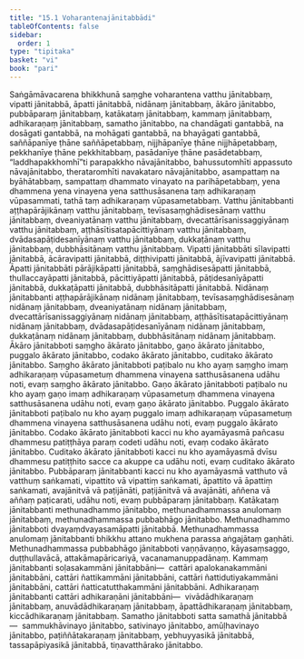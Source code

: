 ```yaml
---
title: "15.1 Voharantenajānitabbādi"
tableOfContents: false
sidebar:
  order: 1
type: "tipitaka"
basket: "vi"
book: "pari"
---
```



<DynamicBreadcrumb />

<Division number="368" book="pari" bookNo="5" page="290">

<Paragraph number="1836" book="pari">
Saṅgāmāvacarena bhikkhunā saṃghe voharantena vatthu jānitabbaṃ, vipatti jānitabbā, āpatti jānitabbā, nidānaṃ jānitabbaṃ, ākāro jānitabbo, pubbāparaṃ jānitabbaṃ, katākataṃ jānitabbaṃ, kammaṃ jānitabbaṃ, adhikaraṇaṃ jānitabbaṃ, samatho jānitabbo, na chandāgati gantabbā, na dosāgati gantabbā, na mohāgati gantabbā, na bhayāgati gantabbā, saññāpanīye ṭhāne saññāpetabbaṃ, nijjhāpanīye ṭhāne nijjhāpetabbaṃ, pekkhanīye ṭhāne pekkhitabbaṃ, pasādanīye ṭhāne pasādetabbaṃ, “laddhapakkhomhī”ti parapakkho nāvajānitabbo, bahussutomhīti appassuto nāvajānitabbo, therataromhīti navakataro nāvajānitabbo, asampattaṃ na byāhātabbaṃ, sampattaṃ dhammato vinayato na parihāpetabbaṃ, yena dhammena yena vinayena yena satthusāsanena taṃ adhikaraṇaṃ vūpasammati, tathā taṃ adhikaraṇaṃ vūpasametabbaṃ.
</Paragraph>

</Division>
<Division number="369" book="pari" bookNo="5" page="290">

<Paragraph number="1837" book="pari">
<Emphasis>Vatthu jānitabban</Emphasis>ti aṭṭhapārājikānaṃ vatthu jānitabbaṃ, tevīsasaṃghādisesānaṃ vatthu jānitabbaṃ, dveaniyatānaṃ vatthu jānitabbaṃ, dvecattārīsanissaggiyānaṃ vatthu jānitabbaṃ, aṭṭhāsītisatapācittiyānaṃ vatthu jānitabbaṃ, dvādasapāṭidesanīyānaṃ vatthu jānitabbaṃ, dukkaṭānaṃ vatthu jānitabbaṃ, dubbhāsitānaṃ vatthu jānitabbaṃ.
</Paragraph>

</Division>
<Division number="370" book="pari" bookNo="5" page="290">

<Paragraph number="1838" book="pari">
<Emphasis>Vipatti jānitabbā</Emphasis>ti sīlavipatti jānitabbā, ācāravipatti jānitabbā, diṭṭhivipatti jānitabbā, ājīvavipatti jānitabbā.
</Paragraph>

</Division>
<Division number="371" book="pari" bookNo="5" page="290">

<Paragraph number="1839" book="pari">
<Emphasis>Āpatti jānitabbā</Emphasis>ti pārājikāpatti jānitabbā, saṃghādisesāpatti jānitabbā, thullaccayāpatti jānitabbā, pācittiyāpatti jānitabbā, pāṭidesanīyāpatti jānitabbā, dukkaṭāpatti jānitabbā, dubbhāsitāpatti jānitabbā.
</Paragraph>

</Division>
<Division number="372" book="pari" bookNo="5" page="291">

<Paragraph number="1840" book="pari">
<Emphasis>Nidānaṃ</Emphasis> <Emphasis>jānitabban</Emphasis>ti aṭṭhapārājikānaṃ nidānaṃ jānitabbaṃ, tevīsasaṃghādisesānaṃ nidānaṃ jānitabbaṃ, dveaniyatānaṃ nidānaṃ jānitabbaṃ, dvecattārīsanissaggiyānaṃ nidānaṃ jānitabbaṃ, aṭṭhāsītisatapācittiyānaṃ nidānaṃ jānitabbaṃ, dvādasapāṭidesanīyānaṃ nidānaṃ jānitabbaṃ, dukkaṭānaṃ nidānaṃ jānitabbaṃ, dubbhāsitānaṃ nidānaṃ jānitabbaṃ.
</Paragraph>

</Division>
<Division number="373" book="pari" bookNo="5" page="291">

<Paragraph number="1841" book="pari">
<Emphasis>Ākāro jānitabbo</Emphasis>ti saṃgho ākārato jānitabbo, gaṇo ākārato jānitabbo, puggalo ākārato jānitabbo, codako ākārato jānitabbo, cuditako ākārato jānitabbo. <Emphasis>Saṃgho ākārato jānitabbo</Emphasis>ti paṭibalo nu kho ayaṃ saṃgho imaṃ adhikaraṇaṃ vūpasametuṃ dhammena vinayena satthusāsanena udāhu noti, evaṃ saṃgho ākārato jānitabbo. <Emphasis>Gaṇo ākārato jānitabbo</Emphasis>ti paṭibalo nu kho ayaṃ gaṇo imaṃ adhikaraṇaṃ vūpasametuṃ dhammena vinayena satthusāsanena udāhu noti, evaṃ gaṇo ākārato jānitabbo. <Emphasis>Puggalo ākārato jānitabbo</Emphasis>ti paṭibalo nu kho ayaṃ puggalo imaṃ adhikaraṇaṃ vūpasametuṃ dhammena vinayena satthusāsanena udāhu noti, evaṃ puggalo ākārato jānitabbo. <Emphasis>Codako ākārato jānitabbo</Emphasis>ti kacci nu kho ayamāyasmā pañcasu dhammesu patiṭṭhāya paraṃ codeti udāhu noti, evaṃ codako ākārato jānitabbo. <Emphasis>Cuditako ākārato jānitabbo</Emphasis>ti kacci nu kho ayamāyasmā dvīsu dhammesu patiṭṭhito sacce ca akuppe ca udāhu noti, evaṃ cuditako ākārato jānitabbo.
</Paragraph>

</Division>
<Division number="374" book="pari" bookNo="5" page="291">

<Paragraph number="1842" book="pari">
<Emphasis>Pubbāparaṃ jānitabban</Emphasis>ti kacci nu kho ayamāyasmā vatthuto vā vatthuṃ saṅkamati, vipattito vā vipattiṃ saṅkamati, āpattito vā āpattiṃ saṅkamati, avajānitvā vā paṭijānāti, paṭijānitvā vā avajānāti, aññena vā aññaṃ paṭicarati, udāhu noti, evaṃ pubbāparaṃ jānitabbaṃ.
</Paragraph>

</Division>
<Division number="375" book="pari" bookNo="5" page="291">

<Paragraph number="1843" book="pari">
<Emphasis>Katākataṃ jānitabban</Emphasis>ti methunadhammo jānitabbo, methunadhammassa anulomaṃ jānitabbaṃ, methunadhammassa pubbabhāgo jānitabbo. <Emphasis>Methunadhammo jānitabbo</Emphasis>ti dvayaṃdvayasamāpatti jānitabbā. <Emphasis>Methunadhammassa anulomaṃ</Emphasis> <Emphasis>jānitabban</Emphasis>ti bhikkhu attano mukhena parassa aṅgajātaṃ gaṇhāti. <Emphasis>Methunadhammassa pubbabhāgo jānitabbo</Emphasis>ti vaṇṇāvaṇṇo, kāyasaṃsaggo, duṭṭhullavācā, attakāmapāricariyā, vacanamanuppadānaṃ.
</Paragraph>

</Division>
<Division number="376" book="pari" bookNo="5" page="292">

<Paragraph number="1844" book="pari">
<Emphasis>Kammaṃ jānitabban</Emphasis>ti soḷasakammāni jānitabbāni—  cattāri apalokanakammāni jānitabbāni, cattāri ñattikammāni jānitabbāni, cattāri ñattidutiyakammāni jānitabbāni, cattāri ñatticatutthakammāni jānitabbāni.
</Paragraph>

</Division>
<Division number="377" book="pari" bookNo="5" page="292">

<Paragraph number="1845" book="pari">
<Emphasis>Adhikaraṇaṃ jānitabban</Emphasis>ti cattāri adhikaraṇāni jānitabbāni—  vivādādhikaraṇaṃ jānitabbaṃ, anuvādādhikaraṇaṃ jānitabbaṃ, āpattādhikaraṇaṃ jānitabbaṃ, kiccādhikaraṇaṃ jānitabbaṃ.
</Paragraph>

</Division>
<Division number="378" book="pari" bookNo="5" page="292">

<Paragraph number="1846" book="pari">
<Emphasis>Samatho jānitabbo</Emphasis>ti satta samathā jānitabbā—  sammukhāvinayo jānitabbo, sativinayo jānitabbo, amūḷhavinayo jānitabbo, paṭiññātakaraṇaṃ jānitabbaṃ, yebhuyyasikā jānitabbā, tassapāpiyasikā jānitabbā, tiṇavatthārako jānitabbo.
</Paragraph>
</Division>